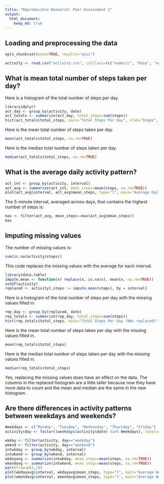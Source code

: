 ```yaml
---
title: "Reproducible Research: Peer Assessment 1"
output: 
  html_document:
    keep_md: true
---
```

## Loading and preprocessing the data
```r
opts_chunk$set(echo=TRUE, results="asis")
```

```r
activity <- read.csv("activity.csv", colClass=(c("numeric", "Date", "numeric")), na.strings="NA")
```

## What is mean total number of steps taken per day?

Here is a histogram of the total number of steps per day.
```r
library(dplyr)
act_day <- group_by(activity, date)
act_totals <- summarize(act_day, total_steps=sum(steps))
hist(act_totals$total_steps, main="Total Steps Per Day", xlab="Steps", col=c("red"))
```

Here is the mean total number of steps taken per day.
```r
mean(act_totals$total_steps, na.rm=TRUE)
```

Here is the median total number of steps taken per day.
```r
median(act_totals$total_steps, na.rm=TRUE)
```

## What is the average daily activity pattern?

```r
act_int <- group_by(activity, interval)
act_avg <- summarize(act_int, mean_steps=mean(steps, na.rm=TRUE))
plot(act_avg$interval, act_avg$mean_steps, type="l", main="Average Daily Activity Pattern", xlab="5-Minute Interval", ylab="Mean Steps")
``` 

The 5-minute interval, averaged across days, that contains the highest number of steps is:
```r
max <- filter(act_avg, mean_steps==max(act_avg$mean_steps))
max
```

## Imputing missing values
The number of missing values is:
```r
sum(is.na(activity$steps))
```


This code replaces the missing values with the average for each interval.
```r
library(data.table)
impute.mean <- function(x) replace(x, is.na(x), mean(x, na.rm=TRUE))
setDT(activity)
replaced <- activity[,steps := impute.mean(steps), by = interval]
```

Here is a histogram of the total number of steps per day with the missing values filled in.
```r
rep_day <- group_by(replaced, date)
rep_totals <- summarize(rep_day, total_steps=sum(steps))
hist(rep_totals$total_steps, main="Total Steps Per Day (NAs replaced)", xlab="Steps", col=c("darkblue"))
```

Here is the mean total number of steps taken per day with the missing values filled in.
```r
mean(rep_totals$total_steps)
```

Here is the median total number of steps taken per day with the missing values filled in.
```r
median(rep_totals$total_steps)
```


Yes, replacing the missing values does have an effect on the data. The columns in the replaced histogram are a little taller because now they have more data to count and the mean and median are the same in the new histogram.

## Are there differences in activity patterns between weekdays and weekends?

```r
Weekdays <- c("Monday", "Tuesday", "Wednesday", "Thursday", "Friday")
activity$day <- factor((weekdays(activity$date) %in% Weekdays), levels=c(FALSE, TRUE), labels=c('weekend', 'weekday'))

wkday <- filter(activity, day=="weekday")
wkend <- filter(activity, day=="weekend")
intwkday <- group_by(wkday, interval)
intwkend <- group_by(wkend, interval)
wkdayavg <- summarize(intwkday, mean_steps=mean(steps, na.rm=TRUE))
wkendavg <- summarize(intwkend, mean_steps=mean(steps, na.rm=TRUE))
par(mfrow=c(2,1))
plot(wkdayavg$interval, wkdayavg$mean_steps, type="l", main="Average Weekday Activity Pattern", xlab="Interval", ylab="Mean Steps")
plot(wkendavg$interval, wkendavg$mean_steps, type="l", main="Average Weekend Activity Pattern", xlab="Interval", ylab="Mean Steps")
```
